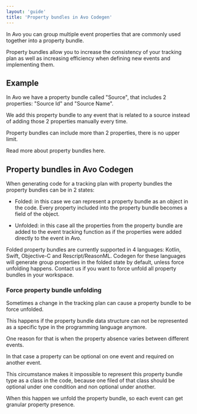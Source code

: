```yaml
---
layout: 'guide'
title: 'Property bundles in Avo Codegen'
---
```



In Avo you can group multiple event properties that are commonly used together into a property bundle.

Property bundles allow you to increase the consistency of your tracking plan as well as increasing efficiency when defining new events and implementing them.

## Example

In Avo we have a property bundle called "Source", that includes 2 properties: "Source Id" and "Source Name".

We add this property bundle to any event that is related to a source instead of adding those 2 properties manually every time.

Property bundles can include more than 2 properties, there is no upper limit.

Read more about property bundles <Link passHref href="/workspace/tracking-plan/properties#a-nameproperty-bundlesa-event-property-bundles"><a>here</a></Link>.

## Property bundles in Avo Codegen

When generating code for a tracking plan with property bundles the property bundles can be in 2 states:

- Folded: in this case we can represent a property bundle as an object in the code. Every property included into the property bundle becomes a field of the object.

- Unfolded: in this case all the properties from the property bundle are added to the event tracking function as if the properties were added directly to the event in Avo.

Folded property bundles are currently supported in 4 languages: Kotlin, Swift, Objective-C and Rescript/ReasonML. Codegen for these languages will generate group properties in the folded state by default, unless force unfolding happens. <Link passHref href="/help/troubleshooting"><a>Contact us</a></Link> if you want to force unfold all property bundles in your workspace. 

### Force property bundle unfolding

Sometimes a change in the tracking plan can cause a property bundle to be force unfolded.

This happens if the property bundle data structure can not be represented as a specific type in the programming language anymore.

One reason for that is when the property absence varies between different events.

In that case a property can be optional on one event and required on another event. 

This circumstance makes it impossible to represent this property bundle type as a class in the code, because one filed of that class should be optional under one condition and non optional under another.

When this happen we unfold the property bundle, so each event can get granular property presence.